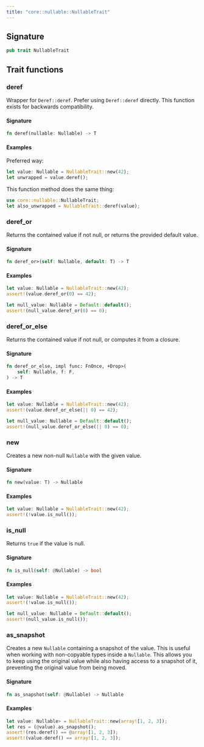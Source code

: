 ```yaml
---
title: "core::nullable::NullableTrait"
---
```






## Signature

```rust
pub trait NullableTrait
```



## Trait functions

### deref



Wrapper for `Deref::deref`. Prefer using `Deref::deref` directly.
This function exists for backwards compatibility.

#### Signature

```rust
fn deref(nullable: Nullable) -> T
```



#### Examples

Preferred way:
```rust
let value: Nullable = NullableTrait::new(42);
let unwrapped = value.deref();
```

This function method does the same thing:
```rust
use core::nullable::NullableTrait;
let also_unwrapped = NullableTrait::deref(value);
```





### deref_or



Returns the contained value if not null, or returns the provided default value.

#### Signature

```rust
fn deref_or>(self: Nullable, default: T) -> T
```



#### Examples

```rust
let value: Nullable = NullableTrait::new(42);
assert!(value.deref_or(0) == 42);

let null_value: Nullable = Default::default();
assert!(null_value.deref_or(0) == 0);
```





### deref_or_else



Returns the contained value if not null, or computes it from a closure.

#### Signature

```rust
fn deref_or_else, impl func: FnOnce, +Drop>(
    self: Nullable, f: F,
) -> T
```



#### Examples

```rust
let value: Nullable = NullableTrait::new(42);
assert!(value.deref_or_else(|| 0) == 42);

let null_value: Nullable = Default::default();
assert!(null_value.deref_or_else(|| 0) == 0);
```





### new



Creates a new non-null `Nullable` with the given value.

#### Signature

```rust
fn new(value: T) -> Nullable
```



#### Examples

```rust
let value: Nullable = NullableTrait::new(42);
assert!(!value.is_null());
```





### is_null



Returns `true` if the value is null.

#### Signature

```rust
fn is_null(self: @Nullable) -> bool
```



#### Examples

```rust
let value: Nullable = NullableTrait::new(42);
assert!(!value.is_null());

let null_value: Nullable = Default::default();
assert!(null_value.is_null());
```





### as_snapshot



Creates a new `Nullable` containing a snapshot of the value.
This is useful when working with non-copyable types inside a `Nullable`.
This allows you to keep using the original value while also having access to a
snapshot of it, preventing the original value from being moved.

#### Signature

```rust
fn as_snapshot(self: @Nullable) -> Nullable
```




#### Examples

```rust
let value: Nullable> = NullableTrait::new(array![1, 2, 3]);
let res = (@value).as_snapshot();
assert!(res.deref() == @array![1, 2, 3]);
assert!(value.deref() == array![1, 2, 3]);
```





